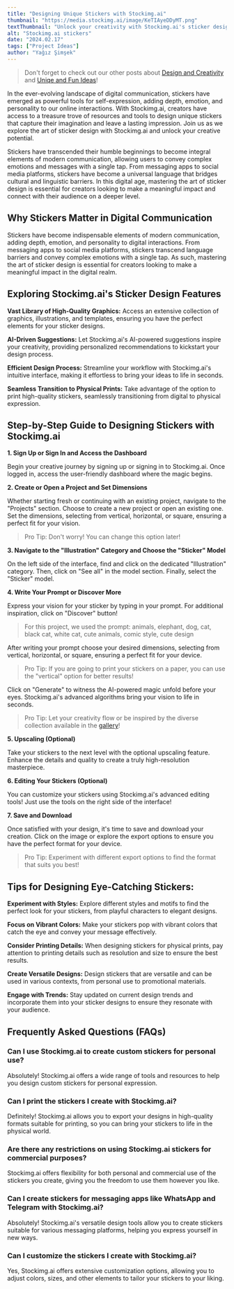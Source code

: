 ```yaml
---
title: "Designing Unique Stickers with Stockimg.ai"
thumbnail: "https://media.stockimg.ai/image/KeTIAyeDDyMT.png"
textThumbnail: "Unlock your creativity with Stockimg.ai's sticker design tools! From customizable templates to AI-driven suggestions, designing eye-catching stickers has never been easier. Print high-quality stickers for personal or commercial use, and explore tips for creating stickers that stand out both digitally and in the physical world."
alt: "Stockimg.ai stickers"
date: "2024.02.17"
tags: ["Project Ideas"]
author: "Yağız Şimşek"
---
```


<CustomImage
    src="https://media.stockimg.ai/image/KeTIAyeDDyMT.png"
    alt="cat stickers made with stockimg.ai"
/>

> Don't forget to check out our other posts about [Design and Creativity](https://stockimg.ai/blog/design-and-creativity) and [Uniqe and Fun Ideas](https://stockimg.ai/blog/project-ideas)!

In the ever-evolving landscape of digital communication, stickers have emerged as powerful tools for self-expression, adding depth, emotion, and personality to our online interactions. With Stockimg.ai, creators have access to a treasure trove of resources and tools to design unique stickers that capture their imagination and leave a lasting impression. Join us as we explore the art of sticker design with Stockimg.ai and unlock your creative potential.

Stickers have transcended their humble beginnings to become integral elements of modern communication, allowing users to convey complex emotions and messages with a single tap. From messaging apps to social media platforms, stickers have become a universal language that bridges cultural and linguistic barriers. In this digital age, mastering the art of sticker design is essential for creators looking to make a meaningful impact and connect with their audience on a deeper level.

## Why Stickers Matter in Digital Communication

Stickers have become indispensable elements of modern communication, adding depth, emotion, and personality to digital interactions. From messaging apps to social media platforms, stickers transcend language barriers and convey complex emotions with a single tap. As such, mastering the art of sticker design is essential for creators looking to make a meaningful impact in the digital realm.

## Exploring Stockimg.ai's Sticker Design Features

**Vast Library of High-Quality Graphics:** Access an extensive collection of graphics, illustrations, and templates, ensuring you have the perfect elements for your sticker designs.

**AI-Driven Suggestions:** Let Stockimg.ai's AI-powered suggestions inspire your creativity, providing personalized recommendations to kickstart your design process.

**Efficient Design Process:** Streamline your workflow with Stockimg.ai's intuitive interface, making it effortless to bring your ideas to life in seconds.

**Seamless Transition to Physical Prints:** Take advantage of the option to print high-quality stickers, seamlessly transitioning from digital to physical expression.

## Step-by-Step Guide to Designing Stickers with Stockimg.ai

**1. Sign Up or Sign In and Access the Dashboard**

<CustomImage
    src="https://raw.githubusercontent.com/Abdurrahman-Subh/mdx-blog/main/images/stockimg-home.png"
    alt="stockimg.ai home"
/>

Begin your creative journey by signing up or signing in to Stockimg.ai. Once logged in, access the user-friendly dashboard where the magic begins.

**2. Create or Open a Project and Set Dimensions**

<CustomImage
    src="https://raw.githubusercontent.com/Abdurrahman-Subh/mdx-blog/main/images/stockimg-dashboard.png"
    alt="stockimg.ai dashboard"
/>

Whether starting fresh or continuing with an existing project, navigate to the "Projects" section. Choose to create a new project or open an existing one. Set the dimensions, selecting from vertical, horizontal, or square, ensuring a perfect fit for your vision.

> Pro Tip: Don't worry! You can change this option later!

**3. Navigate to the "Illustration" Category and Choose the "Sticker" Model**

<CustomImage
    src="https://raw.githubusercontent.com/Abdurrahman-Subh/mdx-blog/main/images/stockimg-illustration-category.png"
    alt="finding Illustration category"
/>

On the left side of the interface, find and click on the dedicated "Illustration" category. Then, click on "See all" in the model section. Finally, select the "Sticker" model.

**4. Write Your Prompt or Discover More**

<CustomImage
    src="https://raw.githubusercontent.com/Abdurrahman-Subh/mdx-blog/main/images/stockimg-create-sticker.png"
    alt="writing prompts and generating"
/>

Express your vision for your sticker by typing in your prompt. For additional inspiration, click on "Discover" button!

> For this project, we used the prompt: animals, elephant, dog, cat, black cat, white cat, cute animals, comic style, cute design

After writing your prompt choose your desired dimensions, selecting from vertical, horizontal, or square, ensuring a perfect fit for your device.

> Pro Tip: If you are going to print your stickers on a paper, you can use the "vertical" option for better results!

Click on "Generate" to witness the AI-powered magic unfold before your eyes. Stockimg.ai's advanced algorithms bring your vision to life in seconds.

> Pro Tip: Let your creativity flow or be inspired by the diverse collection available in the [gallery](https://stockimg.ai/blog/design)!

**5. Upscaling (Optional)**

<CustomImage
    src="https://raw.githubusercontent.com/Abdurrahman-Subh/mdx-blog/main/images/stockimg-upscale-sticker.png"
    alt="upscaling"
/>

Take your stickers to the next level with the optional upscaling feature. Enhance the details and quality to create a truly high-resolution masterpiece.

**6. Editing Your Stickers (Optional)**

<CustomImage
    src="https://raw.githubusercontent.com/Abdurrahman-Subh/mdx-blog/main/images/stockimg-edit-sticker.png"
    alt="upscaling"
/>

You can customize your stickers using Stockimg.ai's advanced editing tools! Just use the tools on the right side of the interface!


**7. Save and Download**

<CustomImage
    src="https://raw.githubusercontent.com/Abdurrahman-Subh/mdx-blog/main/images/stockimg-download-sticker.png"
    alt="saving"
/>

Once satisfied with your design, it's time to save and download your creation. Click on the image or explore the export options to ensure you have the perfect format for your device.

> Pro Tip: Experiment with different export options to find the format that suits you best!


## Tips for Designing Eye-Catching Stickers:

**Experiment with Styles:** Explore different styles and motifs to find the perfect look for your stickers, from playful characters to elegant designs.

**Focus on Vibrant Colors:** Make your stickers pop with vibrant colors that catch the eye and convey your message effectively.

**Consider Printing Details:** When designing stickers for physical prints, pay attention to printing details such as resolution and size to ensure the best results.

**Create Versatile Designs:** Design stickers that are versatile and can be used in various contexts, from personal use to promotional materials.

**Engage with Trends:** Stay updated on current design trends and incorporate them into your sticker designs to ensure they resonate with your audience.

## Frequently Asked Questions (FAQs)

### Can I use Stockimg.ai to create custom stickers for personal use?

Absolutely! Stockimg.ai offers a wide range of tools and resources to help you design custom stickers for personal expression.

### Can I print the stickers I create with Stockimg.ai?

Definitely! Stockimg.ai allows you to export your designs in high-quality formats suitable for printing, so you can bring your stickers to life in the physical world.

### Are there any restrictions on using Stockimg.ai stickers for commercial purposes?

Stockimg.ai offers flexibility for both personal and commercial use of the stickers you create, giving you the freedom to use them however you like.

### Can I create stickers for messaging apps like WhatsApp and Telegram with Stockimg.ai?

Absolutely! Stockimg.ai's versatile design tools allow you to create stickers suitable for various messaging platforms, helping you express yourself in new ways.

### Can I customize the stickers I create with Stockimg.ai?

Yes, Stockimg.ai offers extensive customization options, allowing you to adjust colors, sizes, and other elements to tailor your stickers to your liking.